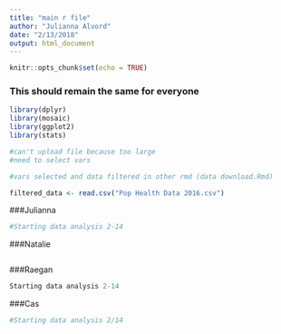 ```yaml
---
title: "main r file"
author: "Julianna Alvord"
date: "2/13/2018"
output: html_document
---
```


```r
knitr::opts_chunk$set(echo = TRUE)
```

### This should remain the same for everyone
```r
library(dplyr)
library(mosaic)
library(ggplot2)
library(stats)

#can't upload file because too large
#need to select vars

#vars selected and data filtered in other rmd (data download.Rmd)

filtered_data <- read.csv("Pop Health Data 2016.csv")
```

###Julianna
```r
#Starting data analysis 2-14
```

###Natalie
```r

```

###Raegan
```r
Starting data analysis 2-14
```

###Cas
```r
#Starting data analysis 2/14
```




